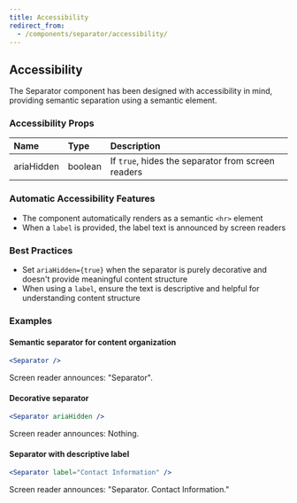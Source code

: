```yaml
---
title: Accessibility
redirect_from:
  - /components/separator/accessibility/
---
```


## Accessibility

The Separator component has been designed with accessibility in mind, providing semantic separation using a semantic element.

### Accessibility Props

| Name       | Type    | Description                                        |
| :--------- | :------ | :------------------------------------------------- |
| ariaHidden | boolean | If `true`, hides the separator from screen readers |

### Automatic Accessibility Features

- The component automatically renders as a semantic `<hr>` element
- When a `label` is provided, the label text is announced by screen readers

### Best Practices

- Set `ariaHidden={true}` when the separator is purely decorative and doesn't provide meaningful content structure
- When using a `label`, ensure the text is descriptive and helpful for understanding content structure

### Examples

#### Semantic separator for content organization

```jsx
<Separator />
```

Screen reader announces: "Separator".

#### Decorative separator

```jsx
<Separator ariaHidden />
```

Screen reader announces: Nothing.

#### Separator with descriptive label

```jsx
<Separator label="Contact Information" />
```

Screen reader announces: "Separator. Contact Information."

